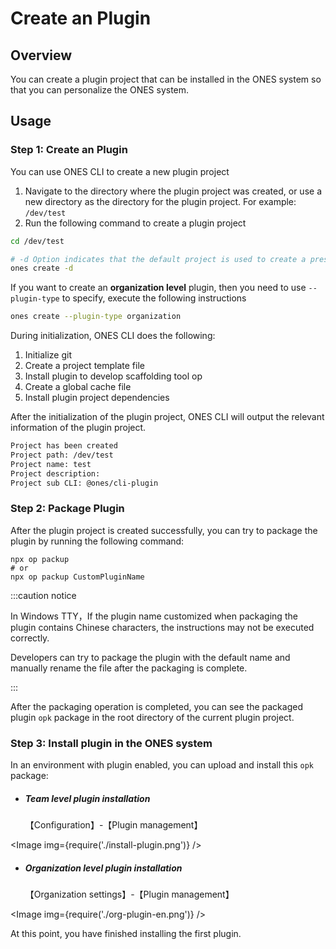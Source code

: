 
# Create an Plugin

## Overview

You can create a plugin project that can be installed in the ONES system so that you can personalize the ONES system.

## Usage

### Step 1: Create an Plugin

You can use ONES CLI to create a new plugin project

1. Navigate to the directory where the plugin project was created, or use a new directory as the directory for the plugin project. For example: `/dev/test`
2. Run the following command to create a plugin project

```bash
cd /dev/test

# -d Option indicates that the default project is used to create a preset configuration
ones create -d
```

If you want to create an **organization level** plugin, then you need to use `--plugin-type` to specify, execute the following instructions

```bash
ones create --plugin-type organization
```

During initialization, ONES CLI does the following:

1. Initialize git
2. Create a project template file
3. Install plugin to develop scaffolding tool op
4. Create a global cache file
5. Install plugin project dependencies

After the initialization of the plugin project, ONES CLI will output the relevant information of the plugin project.

```bash
Project has been created
Project path: /dev/test
Project name: test
Project description:
Project sub CLI: @ones/cli-plugin
```

### Step 2: Package Plugin

After the plugin project is created successfully, you can try to package the plugin by running the following command:

```
npx op packup
# or
npx op packup CustomPluginName
```

:::caution notice

In Windows TTY，If the plugin name customized when packaging the plugin contains Chinese characters, the instructions may not be executed correctly.

Developers can try to package the plugin with the default name and manually rename the file after the packaging is complete.

:::

After the packaging operation is completed, you can see the packaged plugin `opk` package in the root directory of the current plugin project.

### Step 3: Install plugin in the ONES system

In an environment with plugin enabled, you can upload and install this `opk` package:

- ##### Team level plugin installation

  【Configuration】-【Plugin management】

<Image img={require('./install-plugin.png')} />

- ##### Organization level plugin installation
  【Organization settings】-【Plugin management】

<Image img={require('./org-plugin-en.png')} />

At this point, you have finished installing the first plugin.
